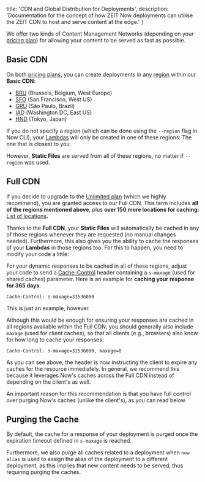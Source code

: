 
  title: 'CDN and Global Distribution for Deployments',
  description:
    'Documentation for the concept of how ZEIT Now deployments can utilise the ZEIT CDN to host and serve content at the edge.'
}

We offer two kinds of Content Management Networks (depending on your [pricing plan](/pricing)) for allowing your content to be served as fast as possible.

## Basic CDN

On both [pricing plans](/pricing), you can create deployments in any [region](/docs/v2/platform/regions-and-providers) within our **Basic CDN**:

- [BRU](https://bru.zeit.co/) (Brussels, Belgium, West Europe)
- [SFO](https://sfo.zeit.co/) (San Francisco, West US)
- [GRU](https://gru.zeit.co) (São Paulo, Brazil)
- [IAD](https://iad.zeit.co/) (Washington DC, East US)
- [HND](https://hnd.zeit.co/) (Tokyo, Japan)

If you do not specify a region (which can be done using the `--region` flag in Now CLI), your [Lambdas](/docs/v2/deployments/concepts/lambdas) will only be created in one of these regions: The one that is closest to you.

However, **Static Files** are served from all of these regions, no matter if `--region` was used.

## Full CDN

If you decide to upgrade to the [Unlimited plan](/pricing) (which we highly recommend), you are granted access to our Full CDN. This term includes **all of the regions mentioned above**, plus **over 150 more locations for caching:** [List of locations](/cdn)**.**

Thanks to the **Full CDN**, your **Static Files** will automatically be cached in any of those regions whenever they are requested (no manual changes needed). Furthermore, this also gives you the ability to cache the responses of your **Lambdas** in those regions too. For this to happen, you need to modify your code a little:

For your dynamic responses to be cached in all of these regions, adjust your code to send a [Cache-Control](https://developer.mozilla.org/en-US/docs/Web/HTTP/Headers/Cache-Control) header containing a `s-maxage` (used for shared caches) parameter. Here is an example for **caching your response for 365 days**:

```
Cache-Control: s-maxage=31536000
```

This is just an example, however.

Although this would be enough for ensuring your responses are cached in all regions available within the Full CDN, you should generally also include `maxage` (used for client caches), so that all clients (e.g., browsers) also know for how long to cache your responses:

```
Cache-Control: s-maxage=31536000, maxage=0
```

As you can see above, the header is now instructing the client to expire any caches for the resource immediately. In general, we recommend this because it leverages Now's caches across the Full CDN instead of depending on the client's as well.

An important reason for this recommendation is that you have full control over purging Now's caches (unlike the client's), as you can read below.

## Purging the Cache

By default, the cache for a response of your deployment is purged once the expiration timeout defined in `s-maxage` is reached.

Furthermore, we also purge all caches related to a deployment when `now alias` is used to assign the alias of the deployment to a different deployment, as this implies that new content needs to be served, thus requiring purging the caches.

